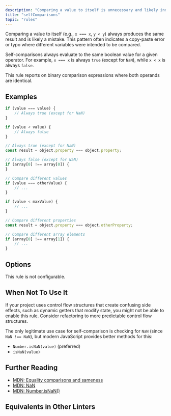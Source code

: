 ```yaml
---
description: "Comparing a value to itself is unnecessary and likely indicates a logic error."
title: "selfComparisons"
topic: "rules"
---
```



<RuleSummary plugin="ts" rule="selfComparisons" />

Comparing a value to itself (e.g., `x === x`, `y < y`) always produces the same result and is likely a mistake.
This pattern often indicates a copy-paste error or typo where different variables were intended to be compared.

Self-comparisons always evaluate to the same boolean value for a given operator.
For example, `x === x` is always `true` (except for `NaN`), while `x < x` is always `false`.

This rule reports on binary comparison expressions where both operands are identical.

## Examples

<Tabs>
<TabItem label="❌ Incorrect">

```ts
if (value === value) {
	// Always true (except for NaN)
}
```

```ts
if (value < value) {
	// Always false
}
```

```ts
// Always true (except for NaN)
const result = object.property === object.property;
```

```ts
// Always false (except for NaN)
if (array[0] !== array[0]) {
}
```

</TabItem>
<TabItem label="✅ Correct">

```ts
// Compare different values
if (value === otherValue) {
	// ...
}
```

```ts
if (value < maxValue) {
	// ...
}
```

```ts
// Compare different properties
const result = object.property === object.otherProperty;
```

```ts
// Compare different array elements
if (array[0] !== array[1]) {
	// ...
}
```

</TabItem>
</Tabs>

## Options

This rule is not configurable.

## When Not To Use It

If your project uses control flow structures that create confusing side effects, such as dynamic getters that modify state, you might not be able to enable this rule.
Consider refactoring to more predictable control flow structures.

The only legitimate use case for self-comparison is checking for `NaN` (since `NaN !== NaN`), but modern JavaScript provides better methods for this:

- `Number.isNaN(value)` (preferred)
- `isNaN(value)`

## Further Reading

- [MDN: Equality comparisons and sameness](https://developer.mozilla.org/en-US/docs/Web/JavaScript/Equality_comparisons_and_sameness)
- [MDN: NaN](https://developer.mozilla.org/en-US/docs/Web/JavaScript/Reference/Global_Objects/NaN)
- [MDN: Number.isNaN()](https://developer.mozilla.org/en-US/docs/Web/JavaScript/Reference/Global_Objects/Number/isNaN)

## Equivalents in Other Linters

<RuleEquivalents pluginId="ts" ruleId="selfComparisons" />
